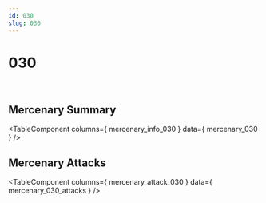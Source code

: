 ```yaml
---
id: 030
slug: 030
---
```



# 030

<div style = {{ display: "flex" }}>
    <Image img={require('@site/static/img/mercenaries/illust/thum_char_view_n_030.jpg')}/>
    <Image img={require('@site/static/img/mercenaries/illust/thum_char_view_o_030.jpg')}/>
</div>

## Mercenary Summary

<TableComponent
  columns={ mercenary_info_030 }
  data={ mercenary_030 }
/>

## Mercenary Attacks

<TableComponent
  columns={ mercenary_attack_030 }
  data={ mercenary_030_attacks }
/>